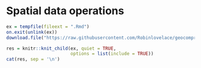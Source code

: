 # Spatial data operations {#spatial-operations}

```r
ex = tempfile(fileext = ".Rmd")
on.exit(unlink(ex))
download.file("https://raw.githubusercontent.com/Robinlovelace/geocompr/main/_04-ex.Rmd", ex)
```

```r
res = knitr::knit_child(ex, quiet = TRUE,
                        options = list(include = TRUE))
cat(res, sep = '\n')
```